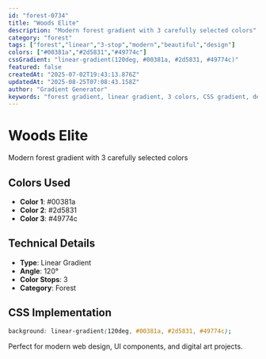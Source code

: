```yaml
---
id: "forest-0734"
title: "Woods Elite"
description: "Modern forest gradient with 3 carefully selected colors"
category: "forest"
tags: ["forest","linear","3-stop","modern","beautiful","design"]
colors: ["#00381a","#2d5831","#49774c"]
cssGradient: "linear-gradient(120deg, #00381a, #2d5831, #49774c)"
featured: false
createdAt: "2025-07-02T19:43:13.876Z"
updatedAt: "2025-08-25T07:08:43.158Z"
author: "Gradient Generator"
keywords: "forest gradient, linear gradient, 3 colors, CSS gradient, design, #00381a, #2d5831, #49774c"
---
```


# Woods Elite

Modern forest gradient with 3 carefully selected colors

## Colors Used
- **Color 1**: #00381a
- **Color 2**: #2d5831
- **Color 3**: #49774c

## Technical Details
- **Type**: Linear Gradient
- **Angle**: 120°
- **Color Stops**: 3
- **Category**: Forest

## CSS Implementation
```css
background: linear-gradient(120deg, #00381a, #2d5831, #49774c);
```

Perfect for modern web design, UI components, and digital art projects.
